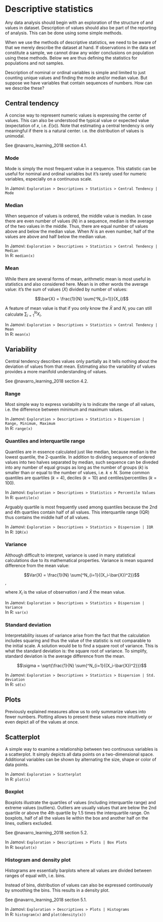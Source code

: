 # Descriptive statistics

Any data analysis should begin with an exploration of the structure of and values in dataset. Description of values should also be part of the reporting of analysis. This can be done using some simple methods.

When we use the methods of descriptive statistics, we need to be aware of that we merely describe the dataset at hand. If observations in the data set constitute a sample, we cannot draw any wider conclusions on population using these methods. Below we are thus defining the statistics for populations and not samples.

Description of nominal or ordinal variables is simple and limited to just counting unique values and finding the mode and/or median value. But suppose we have variables that contain sequences of numbers. How can we describe these?

## Central tendency

A concise way to represent numeric values is expressing the center of values. This can also be understood the typical value or expected value (expectation of $x$, i.e. $E(x)$). Note that estimating a central tendency is only meaningful if there is a natural center. i.e. the distribution of values is unimodal.

See @navarro_learning_2018 section 4.1.

### Mode

Mode is simply the most frequent value in a sequence. This statistic can be useful for nominal and ordinal variables but it's rarely used for numeric variables, especially on a continuous scale.

In Jamovi: `Exploration > Descriptives > Statistics > Central Tendency | Mode `   

### Median

When sequence of values is ordered, the middle value is median. In case there are even number of values ($N$) in a sequence, median is the average of the two values in the middle. Thus, there are equal number of values above and below the median value. When $N$ is an even number, half of the values are above and half below the median value.

In Jamovi: `Exploration > Descriptives > Statistics > Central Tendency | Median `   
In R: `median(x)`

### Mean

While there are several forms of mean, arithmetic mean is most useful in statistics and also considered here. Mean is in other words the average value: it's the sum of values ($X$) divided by number of values:

$$\bar{X} = \frac{1}{N} \sum{^N_{i=1}}{X_i}$$

A feature of mean value is that if you only  know the $\bar{X}$ and $N$, you can still calculate $\sum{^N_{i=1}}{X_i}$.

In Jamovi: `Exploration > Descriptives > Statistics > Central Tendency | Mean `   
In R: `mean(x)`

## Variability

Central tendency describes values only partially as it tells nothing about the deviation of values from that mean. Estimating also the variability of values provides a more manifold understanding of values. 

See @navarro_learning_2018 section 4.2.

### Range

Most simple way to express variability is to indicate the range of all values, i.e. the difference between minimum and maximum values.

In Jamovi: `Exploration > Descriptives > Statistics > Dispersion | Range, Minimum, Maximum `   
In R: `range(x)`

### Quantiles and interquartile range

Quantiles are in essence calculated just like median, because median is the lowest quantile, the 2-quantile. In addition to dividing sequence of ordered values into two halves separated by median, such sequence can be diveded into any number of equal groups as long as the number of groups ($k$) is smaller than or equal to the number of values, i.e. $k \le N$. Some common quantiles are quartiles ($k = 4$), deciles ($k = 10$) and centiles/percentiles ($k = 100$). 

In Jamovi: `Exploration > Descriptives > Statistics > Percentile Values  `   
In R: `quantile(x)`

Arguably quartile is most frequently used among quantiles because the 2nd and 4th quartiles contain half of all values. This interquartile range (IQR) thus contains the middle half of all values.

In Jamovi: `Exploration > Descriptives > Statistics > Dispersion | IQR  `   
In R: `IQR(x)`

### Variance

Although difficult to interpret, variance is used in many statistical calculations due to its mathematical properties. Variance is mean squared difference from the mean value:

$$Var(X) = \frac{1}{N} \sum{^N_{i=1}{(X_i-\bar{X})^2}}$$, 

where $X_i$ is the value of observation $i$ and $\bar{X}$ the mean value.

In Jamovi: `Exploration > Descriptives > Statistics > Dispersion | Variance  `   
In R: `var(x)`

### Standard deviation

Interpretability issues of variance arise from the fact that the calculation includes squaring and thus the value of the statistic is not comparable to the initial scale. A solution would be to find a square root of variance. This is what the standard deviation is: the square root of variance. To simplify, standard deviation is the average difference from the mean.

$$\sigma = \sqrt{\frac{1}{N} \sum{^N_{i=1}{(X_i-\bar{X})^2}}}$$

In Jamovi: `Exploration > Descriptives > Statistics > Dispersion | Std. deviation  `   
In R: `sd(x)`

## Plots

Previously explained measures allow us to only summarize values into fewer numbers. Plotting allows to present these values more intuitively or even depict all of the values at once.

## Scatterplot

A simple way to examine a relationship between two continuous variables is a scatterplot. It simply depicts all data points on a two-dimensional space. Additional variables can be shown by alternating the size, shape or color of data points.

In Jamovi: `Exploration > Scatterplot `   
In R: `plot(x)`

### Boxplot

Boxplots illustrate the quartiles of values (including interquartile range) and extreme values (outliers). Outliers are usually values that are below the 2nd quartile or above the 4th quartile by 1.5 times the interquartile range. On boxplots, half of all the values lie within the box and another half on the lines, outliers excluded.

See @navarro_learning_2018 section 5.2.

In Jamovi: `Exploration > Descriptives > Plots | Box Plots `   
In R: `boxplot(x)`

### Histogram and density plot

Histograms are essentially barplots where all values are divided between ranges of equal with, i.e. bins.

Instead of bins, distribution of values can also be expressed continuously by smoothing the bins. This results in a density plot.

See @navarro_learning_2018 section 5.1.

In Jamovi: `Exploration > Descriptives > Plots | Histograms `   
In R: `histogram(x)` and `plot(density(x))`